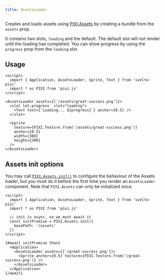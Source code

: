 ```yaml
---
title: AssetsLoader
---
```


Creates and loads assets using [PIXI.Assets](https://pixijs.download/release/docs/PIXI.Assets.html) by creating a bundle from the `assets` prop.

It contains two slots, `loading` and the default. The default slot will not
render until the loading has completed. You can show progress by using the `progress` prop from the `loading` slot.

## Usage

```svelte live bg=white
<script>
  import { Application, AssetsLoader, Sprite, Text } from 'svelte-pixi'
  import * as PIXI from 'pixi.js'
</script>

<AssetsLoader assets={['/assets/great-success.png']}>
  <slot let:progress  slot="loading">
    <Text text={`Loading... ${progress}`} anchor={0.5} />
  </slot>

  <Sprite
    texture={PIXI.Texture.from('/assets/great-success.png')}
    anchor={0.5}
    width={360}
    height={300}
  />
</AssetsLoader>

```

## Assets init options

You may call [`PIXI.Assets.init()`](https://pixijs.download/dev/docs/PIXI.Assets.html#init) to configure 
the behaviour of the Assets loader, but you must do it before the first time you render an `AssetsLoader` component. 
Note that `PIXI.Assets` can only be initialized once.
 
```svelte
<script>
  import { Application, AssetsLoader, Sprite, Text } from 'svelte-pixi'
  import * as PIXI from 'pixi.js'

  // init is async, so we must await it
  const initPromise = PIXI.Assets.init({
    basePath: '/assets'
  })
</script>

{#await initPromise then}
  <Application>
    <AssetsLoader assets={['/great-success.png']}>
      <Sprite anchor={0.5} texture={PIXI.Texture.from('/great-success.png')} />
    </AssetsLoader>  
  </Application>
{/await}
```

